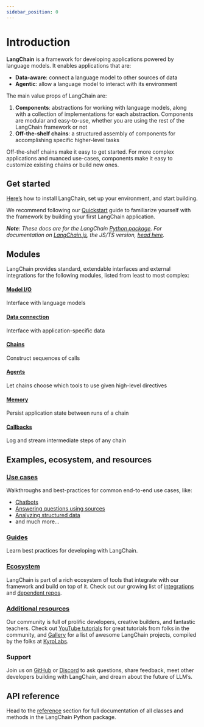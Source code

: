 ```yaml
---
sidebar_position: 0
---
```


# Introduction

**LangChain** is a framework for developing applications powered by language models. It enables applications that are:
- **Data-aware**: connect a language model to other sources of data
- **Agentic**: allow a language model to interact with its environment

The main value props of LangChain are:
1. **Components**: abstractions for working with language models, along with a collection of implementations for each abstraction. Components are modular and easy-to-use, whether you are using the rest of the LangChain framework or not
2. **Off-the-shelf chains**: a structured assembly of components for accomplishing specific higher-level tasks

Off-the-shelf chains make it easy to get started. For more complex applications and nuanced use-cases, components make it easy to customize existing chains or build new ones.

## Get started

[Here’s](/docs/get_started/installation.html) how to install LangChain, set up your environment, and start building.

We recommend following our [Quickstart](/docs/get_started/quickstart.html) guide to familiarize yourself with the framework by building your first LangChain application.

_**Note**: These docs are for the LangChain [Python package](https://github.com/hwchase17/langchain). For documentation on [LangChain.js](https://github.com/hwchase17/langchainjs), the JS/TS version, [head here](https://js.langchain.com/docs)._

## Modules

LangChain provides standard, extendable interfaces and external integrations for the following modules, listed from least to most complex:

#### [Model I/O](/docs/modules/model_io/)
Interface with language models
#### [Data connection](/docs/modules/data_connection/)
Interface with application-specific data
#### [Chains](/docs/modules/chains/)
Construct sequences of calls
#### [Agents](/docs/modules/agents/)
Let chains choose which tools to use given high-level directives
#### [Memory](/docs/modules/memory/)
Persist application state between runs of a chain
#### [Callbacks](/docs/modules/callbacks/)
Log and stream intermediate steps of any chain

## Examples, ecosystem, and resources
### [Use cases](/docs/use_cases/)
Walkthroughs and best-practices for common end-to-end use cases, like:
- [Chatbots](/docs/use_cases/chatbots/)
- [Answering questions using sources](/docs/use_cases/question_answering/)
- [Analyzing structured data](/docs/use_cases/tabular.html)
- and much more...

### [Guides](/docs/guides/)
Learn best practices for developing with LangChain.

### [Ecosystem](/docs/ecosystem/)
LangChain is part of a rich ecosystem of tools that integrate with our framework and build on top of it. Check out our growing list of [integrations](/docs/ecosystem/integrations/) and [dependent repos](/docs/ecosystem/dependents.html).

### [Additional resources](/docs/additional_resources/)
Our community is full of prolific developers, creative builders, and fantastic teachers. Check out [YouTube tutorials](/docs/ecosystem/youtube.html) for great tutorials from folks in the community, and [Gallery](https://github.com/kyrolabs/awesome-langchain) for a list of awesome LangChain projects, compiled by the folks at [KyroLabs](https://kyrolabs.com).

<h3><span style={{color:"#2e8555"}}> Support </span></h3>

Join us on [GitHub](https://github.com/hwchase17/langchain) or [Discord](https://discord.gg/6adMQxSpJS) to ask questions, share feedback, meet other developers building with LangChain, and dream about the future of LLM’s.

## API reference

Head to the [reference](https://api.python.langchain.com) section for full documentation of all classes and methods in the LangChain Python package.
